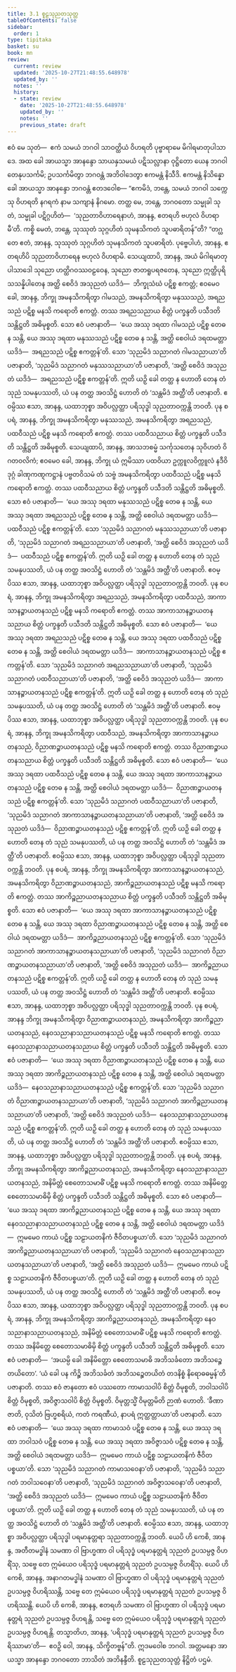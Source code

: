 ```yaml
---
title: 3.1 စူဠသုညတသုတ္တ
tableOfContents: false
sidebar:
  order: 1
type: tipitaka
basket: su
book: mn
review:
  current: review
  updated: '2025-10-27T21:48:55.648978'
  updated_by: ''
  notes: ''
  history:
  - state: review
    date: '2025-10-27T21:48:55.648978'
    updated_by: ''
    notes: ''
    previous_state: draft
---
```



<ReviewStatus review={frontmatter.review} showDetails={true} />

<HypothesisAnnotation frontmatter={frontmatter} />

<DynamicBreadcrumb />

<Division number="176" book="mn" e="ch" v="24" p="332">

<Paragraph number="496" book="mn">
ဧဝံ မေ သုတံ—  ဧကံ သမယံ ဘဂဝါ သာဝတ္ထိယံ ဝိဟရတိ ပုဗ္ဗာရာမေ မိဂါရမာတုပါသာဒေ. အထ ခေါ အာယသ္မာ အာနန္ဒော သာယနှသမယံ ပဋိသလ္လာနာ ဝုဋ္ဌိတော ယေန ဘဂဝါ တေနုပသင်္ကမိ; ဥပသင်္ကမိတွာ ဘဂဝန္တံ အဘိဝါဒေတွာ ဧကမန္တံ နိသီဒိ. ဧကမန္တံ နိသိန္နော ခေါ အာယသ္မာ အာနန္ဒော ဘဂဝန္တံ ဧတဒဝေါစ—
</Paragraph>

<Paragraph number="497" book="mn">
“ဧကမိဒံ, ဘန္တေ, သမယံ ဘဂဝါ သက္ကေသု ဝိဟရတိ နဂရကံ နာမ သကျာနံ နိဂမော. တတ္ထ မေ, ဘန္တေ, ဘဂဝတော သမ္မုခါ သုတံ, သမ္မုခါ ပဋိဂ္ဂဟိတံ—  ‘သုညတာဝိဟာရေနာဟံ, အာနန္ဒ, ဧတရဟိ ဗဟုလံ ဝိဟရာမီ’တိ. ကစ္စိ မေတံ, ဘန္တေ, သုဿုတံ သုဂ္ဂဟိတံ သုမနသိကတံ သူပဓာရိတန်”တိ?
</Paragraph>

<Paragraph number="498" book="mn">
“တဂ္ဃ တေ ဧတံ, အာနန္ဒ, သုဿုတံ သုဂ္ဂဟိတံ သုမနသိကတံ သူပဓာရိတံ. ပုဗ္ဗေပါဟံ, အာနန္ဒ, ဧတရဟိပိ သုညတာဝိဟာရေန ဗဟုလံ ဝိဟရာမိ. သေယျထာပိ, အာနန္ဒ, အယံ မိဂါရမာတုပါသာဒေါ သုညော ဟတ္ထိဂဝဿဝဠဝေန, သုညော ဇာတရူပရဇတေန, သုညော ဣတ္ထိပုရိသသန္နိပါတေန အတ္ထိ စေဝိဒံ အသုညတံ ယဒိဒံ—  ဘိက္ခုသံဃံ ပဋိစ္စ ဧကတ္တံ; ဧဝမေဝ ခေါ, အာနန္ဒ, ဘိက္ခု အမနသိကရိတွာ ဂါမသညံ, အမနသိကရိတွာ မနုဿသညံ, အရညသညံ ပဋိစ္စ မနသိ ကရောတိ ဧကတ္တံ. တဿ အရညသညာယ စိတ္တံ ပက္ခန္ဒတိ ပသီဒတိ သန္တိဋ္ဌတိ အဓိမုစ္စတိ. သော ဧဝံ ပဇာနာတိ—  ‘ယေ အဿု ဒရထာ ဂါမသညံ ပဋိစ္စ တေဓ န သန္တိ, ယေ အဿု ဒရထာ မနုဿသညံ ပဋိစ္စ တေဓ န သန္တိ, အတ္ထိ စေဝါယံ ဒရထမတ္တာ ယဒိဒံ—  အရညသညံ ပဋိစ္စ ဧကတ္တန်’တိ. သော ‘သုညမိဒံ သညာဂတံ ဂါမသညာယာ’တိ ပဇာနာတိ, ‘သုညမိဒံ သညာဂတံ မနုဿသညာယာ’တိ ပဇာနာတိ, ‘အတ္ထိ စေဝိဒံ အသုညတံ ယဒိဒံ—  အရညသညံ ပဋိစ္စ ဧကတ္တန်’တိ. ဣတိ ယဉှိ ခေါ တတ္ထ န ဟောတိ တေန တံ သုညံ သမနုပဿတိ, ယံ ပန တတ္ထ အဝသိဋ္ဌံ ဟောတိ တံ ‘သန္တမိဒံ အတ္ထီ’တိ ပဇာနာတိ. ဧဝမ္ပိဿ ဧသာ, အာနန္ဒ, ယထာဘုစ္စာ အဝိပလ္လတ္ထာ ပရိသုဒ္ဓါ သုညတာဝက္ကန္တိ ဘဝတိ.
</Paragraph>

</Division>
<Division number="177" book="mn" e="ch" v="24" p="333">

<Paragraph number="499" book="mn">
ပုန စပရံ, အာနန္ဒ, ဘိက္ခု အမနသိကရိတွာ မနုဿသညံ, အမနသိကရိတွာ အရညသညံ, ပထဝီသညံ ပဋိစ္စ မနသိ ကရောတိ ဧကတ္တံ. တဿ ပထဝီသညာယ စိတ္တံ ပက္ခန္ဒတိ ပသီဒတိ သန္တိဋ္ဌတိ အဓိမုစ္စတိ. သေယျထာပိ, အာနန္ဒ, အာသဘစမ္မံ သင်္ကုသတေန သုဝိဟတံ ဝိဂတဝလိကံ; ဧဝမေဝ ခေါ, အာနန္ဒ, ဘိက္ခု ယံ ဣမိဿာ ပထဝိယာ ဥက္ကူလဝိက္ကူလံ နဒီဝိဒုဂ္ဂံ ခါဏုကဏ္ဋကဋ္ဌာနံ ပဗ္ဗတဝိသမံ တံ သဗ္ဗံ အမနသိကရိတွာ ပထဝီသညံ ပဋိစ္စ မနသိ ကရောတိ ဧကတ္တံ. တဿ ပထဝီသညာယ စိတ္တံ ပက္ခန္ဒတိ ပသီဒတိ သန္တိဋ္ဌတိ အဓိမုစ္စတိ. သော ဧဝံ ပဇာနာတိ—  ‘ယေ အဿု ဒရထာ မနုဿသညံ ပဋိစ္စ တေဓ န သန္တိ, ယေ အဿု ဒရထာ အရညသညံ ပဋိစ္စ တေဓ န သန္တိ, အတ္ထိ စေဝါယံ ဒရထမတ္တာ ယဒိဒံ—  ပထဝီသညံ ပဋိစ္စ ဧကတ္တန်’တိ. သော ‘သုညမိဒံ သညာဂတံ မနုဿသညာယာ’တိ ပဇာနာတိ, ‘သုညမိဒံ သညာဂတံ အရညသညာယာ’တိ ပဇာနာတိ, ‘အတ္ထိ စေဝိဒံ အသုညတံ ယဒိဒံ—  ပထဝီသညံ ပဋိစ္စ ဧကတ္တန်’တိ. ဣတိ ယဉှိ ခေါ တတ္ထ န ဟောတိ တေန တံ သုညံ သမနုပဿတိ, ယံ ပန တတ္ထ အဝသိဋ္ဌံ ဟောတိ တံ ‘သန္တမိဒံ အတ္ထီ’တိ ပဇာနာတိ. ဧဝမ္ပိဿ ဧသာ, အာနန္ဒ, ယထာဘုစ္စာ အဝိပလ္လတ္ထာ ပရိသုဒ္ဓါ သုညတာဝက္ကန္တိ ဘဝတိ.
</Paragraph>

</Division>
<Division number="178" book="mn" e="ch" v="24" p="335">

<Paragraph number="500" book="mn">
ပုန စပရံ, အာနန္ဒ, ဘိက္ခု အမနသိကရိတွာ အရညသညံ, အမနသိကရိတွာ ပထဝီသညံ, အာကာသာနဉ္စာယတနသညံ ပဋိစ္စ မနသိ ကရောတိ ဧကတ္တံ. တဿ အာကာသာနဉ္စာယတနသညာယ စိတ္တံ ပက္ခန္ဒတိ ပသီဒတိ သန္တိဋ္ဌတိ အဓိမုစ္စတိ. သော ဧဝံ ပဇာနာတိ—  ‘ယေ အဿု ဒရထာ အရညသညံ ပဋိစ္စ တေဓ န သန္တိ, ယေ အဿု ဒရထာ ပထဝီသညံ ပဋိစ္စ တေဓ န သန္တိ, အတ္ထိ စေဝါယံ ဒရထမတ္တာ ယဒိဒံ—  အာကာသာနဉ္စာယတနသညံ ပဋိစ္စ ဧကတ္တန်’တိ. သော ‘သုညမိဒံ သညာဂတံ အရညသညာယာ’တိ ပဇာနာတိ, ‘သုညမိဒံ သညာဂတံ ပထဝီသညာယာ’တိ ပဇာနာတိ, ‘အတ္ထိ စေဝိဒံ အသုညတံ ယဒိဒံ—  အာကာသာနဉ္စာယတနသညံ ပဋိစ္စ ဧကတ္တန်’တိ. ဣတိ ယဉှိ ခေါ တတ္ထ န ဟောတိ တေန တံ သုညံ သမနုပဿတိ, ယံ ပန တတ္ထ အဝသိဋ္ဌံ ဟောတိ တံ ‘သန္တမိဒံ အတ္ထီ’တိ ပဇာနာတိ. ဧဝမ္ပိဿ ဧသာ, အာနန္ဒ, ယထာဘုစ္စာ အဝိပလ္လတ္ထာ ပရိသုဒ္ဓါ သုညတာဝက္ကန္တိ ဘဝတိ.
</Paragraph>

</Division>
<Division number="179" book="mn" e="ch" v="24" p="337">

<Paragraph number="501" book="mn">
ပုန စပရံ, အာနန္ဒ, ဘိက္ခု အမနသိကရိတွာ ပထဝီသညံ, အမနသိကရိတွာ အာကာသာနဉ္စာယတနသညံ, ဝိညာဏဉ္စာယတနသညံ ပဋိစ္စ မနသိ ကရောတိ ဧကတ္တံ. တဿ ဝိညာဏဉ္စာယတနသညာယ စိတ္တံ ပက္ခန္ဒတိ ပသီဒတိ သန္တိဋ္ဌတိ အဓိမုစ္စတိ. သော ဧဝံ ပဇာနာတိ—  ‘ယေ အဿု ဒရထာ ပထဝီသညံ ပဋိစ္စ တေဓ န သန္တိ, ယေ အဿု ဒရထာ အာကာသာနဉ္စာယတနသညံ ပဋိစ္စ တေဓ န သန္တိ, အတ္ထိ စေဝါယံ ဒရထမတ္တာ ယဒိဒံ—  ဝိညာဏဉ္စာယတနသညံ ပဋိစ္စ ဧကတ္တန်’တိ. သော ‘သုညမိဒံ သညာဂတံ ပထဝီသညာယာ’တိ ပဇာနာတိ, ‘သုညမိဒံ သညာဂတံ အာကာသာနဉ္စာယတနသညာယာ’တိ ပဇာနာတိ, ‘အတ္ထိ စေဝိဒံ အသုညတံ ယဒိဒံ—  ဝိညာဏဉ္စာယတနသညံ ပဋိစ္စ ဧကတ္တန်’တိ. ဣတိ ယဉှိ ခေါ တတ္ထ န ဟောတိ တေန တံ သုညံ သမနုပဿတိ, ယံ ပန တတ္ထ အဝသိဋ္ဌံ ဟောတိ တံ ‘သန္တမိဒံ အတ္ထီ’တိ ပဇာနာတိ. ဧဝမ္ပိဿ ဧသာ, အာနန္ဒ, ယထာဘုစ္စာ အဝိပလ္လတ္ထာ ပရိသုဒ္ဓါ သုညတာဝက္ကန္တိ ဘဝတိ.
</Paragraph>

</Division>
<Division number="180" book="mn" e="ch" v="24" p="339">

<Paragraph number="502" book="mn">
ပုန စပရံ, အာနန္ဒ, ဘိက္ခု အမနသိကရိတွာ အာကာသာနဉ္စာယတနသညံ, အမနသိကရိတွာ ဝိညာဏဉ္စာယတနသညံ, အာကိဉ္စညာယတနသညံ ပဋိစ္စ မနသိ ကရောတိ ဧကတ္တံ. တဿ အာကိဉ္စညာယတနသညာယ စိတ္တံ ပက္ခန္ဒတိ ပသီဒတိ သန္တိဋ္ဌတိ အဓိမုစ္စတိ. သော ဧဝံ ပဇာနာတိ—  ‘ယေ အဿု ဒရထာ အာကာသာနဉ္စာယတနသညံ ပဋိစ္စ တေဓ န သန္တိ, ယေ အဿု ဒရထာ ဝိညာဏဉ္စာယတနသညံ ပဋိစ္စ တေဓ န သန္တိ, အတ္ထိ စေဝါယံ ဒရထမတ္တာ ယဒိဒံ—  အာကိဉ္စညာယတနသညံ ပဋိစ္စ ဧကတ္တန်’တိ. သော ‘သုညမိဒံ သညာဂတံ အာကာသာနဉ္စာယတနသညာယာ’တိ ပဇာနာတိ, ‘သုညမိဒံ သညာဂတံ ဝိညာဏဉ္စာယတနသညာယာ’တိ ပဇာနာတိ, ‘အတ္ထိ စေဝိဒံ အသုညတံ ယဒိဒံ—  အာကိဉ္စညာယတနသညံ ပဋိစ္စ ဧကတ္တန်’တိ. ဣတိ ယဉှိ ခေါ တတ္ထ န ဟောတိ တေန တံ သုညံ သမနုပဿတိ, ယံ ပန တတ္ထ အဝသိဋ္ဌံ ဟောတိ တံ ‘သန္တမိဒံ အတ္ထီ’တိ ပဇာနာတိ. ဧဝမ္ပိဿ ဧသာ, အာနန္ဒ, ယထာဘုစ္စာ အဝိပလ္လတ္ထာ ပရိသုဒ္ဓါ သုညတာဝက္ကန္တိ ဘဝတိ.
</Paragraph>

</Division>
<Division number="181" book="mn" e="ch" v="24" p="339">

<Paragraph number="503" book="mn">
ပုန စပရံ, အာနန္ဒ ဘိက္ခု အမနသိကရိတွာ ဝိညာဏဉ္စာယတနသညံ, အမနသိကရိတွာ အာကိဉ္စညာယတနသညံ, နေဝသညာနာသညာယတနသညံ ပဋိစ္စ မနသိ ကရောတိ ဧကတ္တံ. တဿ နေဝသညာနာသညာယတနသညာယ စိတ္တံ ပက္ခန္ဒတိ ပသီဒတိ သန္တိဋ္ဌတိ အဓိမုစ္စတိ. သော ဧဝံ ပဇာနာတိ—  ‘ယေ အဿု ဒရထာ ဝိညာဏဉ္စာယတနသညံ ပဋိစ္စ တေဓ န သန္တိ, ယေ အဿု ဒရထာ အာကိဉ္စညာယတနသညံ ပဋိစ္စ တေဓ န သန္တိ, အတ္ထိ စေဝါယံ ဒရထမတ္တာ ယဒိဒံ—  နေဝသညာနာသညာယတနသညံ ပဋိစ္စ ဧကတ္တန်’တိ. သော ‘သုညမိဒံ သညာဂတံ ဝိညာဏဉ္စာယတနသညာယာ’တိ ပဇာနာတိ, ‘သုညမိဒံ သညာဂတံ အာကိဉ္စညာယတနသညာယာ’တိ ပဇာနာတိ, ‘အတ္ထိ စေဝိဒံ အသုညတံ ယဒိဒံ—  နေဝသညာနာသညာယတနသညံ ပဋိစ္စ ဧကတ္တန်’တိ. ဣတိ ယဉှိ ခေါ တတ္ထ န ဟောတိ တေန တံ သုညံ သမနုပဿတိ, ယံ ပန တတ္ထ အဝသိဋ္ဌံ ဟောတိ တံ ‘သန္တမိဒံ အတ္ထီ’တိ ပဇာနာတိ. ဧဝမ္ပိဿ ဧသာ, အာနန္ဒ, ယထာဘုစ္စာ အဝိပလ္လတ္ထာ ပရိသုဒ္ဓါ သုညတာဝက္ကန္တိ ဘဝတိ.
</Paragraph>

</Division>
<Division number="182" book="mn" e="ch" v="24" p="340">

<Paragraph number="504" book="mn">
ပုန စပရံ, အာနန္ဒ, ဘိက္ခု အမနသိကရိတွာ အာကိဉ္စညာယတနသညံ, အမနသိကရိတွာ နေဝသညာနာသညာယတနသညံ, အနိမိတ္တံ စေတောသမာဓိံ ပဋိစ္စ မနသိ ကရောတိ ဧကတ္တံ. တဿ အနိမိတ္တေ စေတောသမာဓိမှိ စိတ္တံ ပက္ခန္ဒတိ ပသီဒတိ သန္တိဋ္ဌတိ အဓိမုစ္စတိ. သော ဧဝံ ပဇာနာတိ—  ‘ယေ အဿု ဒရထာ အာကိဉ္စညာယတနသညံ ပဋိစ္စ တေဓ န သန္တိ, ယေ အဿု ဒရထာ နေဝသညာနာသညာယတနသညံ ပဋိစ္စ တေဓ န သန္တိ, အတ္ထိ စေဝါယံ ဒရထမတ္တာ ယဒိဒံ—  ဣမမေဝ ကာယံ ပဋိစ္စ သဠာယတနိကံ ဇီဝိတပစ္စယာ’တိ. သော ‘သုညမိဒံ သညာဂတံ အာကိဉ္စညာယတနသညာယာ’တိ ပဇာနာတိ, ‘သုညမိဒံ သညာဂတံ နေဝသညာနာသညာယတနသညာယာ’တိ ပဇာနာတိ, ‘အတ္ထိ စေဝိဒံ အသုညတံ ယဒိဒံ—  ဣမမေဝ ကာယံ ပဋိစ္စ သဠာယတနိကံ ဇီဝိတပစ္စယာ’တိ. ဣတိ ယဉှိ ခေါ တတ္ထ န ဟောတိ တေန တံ သုညံ သမနုပဿတိ, ယံ ပန တတ္ထ အဝသိဋ္ဌံ ဟောတိ တံ ‘သန္တမိဒံ အတ္ထီ’တိ ပဇာနာတိ. ဧဝမ္ပိဿ ဧသာ, အာနန္ဒ, ယထာဘုစ္စာ အဝိပလ္လတ္ထာ ပရိသုဒ္ဓါ သုညတာဝက္ကန္တိ ဘဝတိ.
</Paragraph>

</Division>
<Division number="183" book="mn" e="ch" v="24" p="341">

<Paragraph number="505" book="mn">
ပုန စပရံ, အာနန္ဒ, ဘိက္ခု အမနသိကရိတွာ အာကိဉ္စညာယတနသညံ, အမနသိကရိတွာ နေဝသညာနာသညာယတနသညံ, အနိမိတ္တံ စေတောသမာဓိံ ပဋိစ္စ မနသိ ကရောတိ ဧကတ္တံ. တဿ အနိမိတ္တေ စေတောသမာဓိမှိ စိတ္တံ ပက္ခန္ဒတိ ပသီဒတိ သန္တိဋ္ဌတိ အဓိမုစ္စတိ. သော ဧဝံ ပဇာနာတိ—  ‘အယမ္ပိ ခေါ အနိမိတ္တော စေတောသမာဓိ အဘိသင်္ခတော အဘိသဉ္စေတယိတော’. ‘ယံ ခေါ ပန ကိဉ္စိ အဘိသင်္ခတံ အဘိသဉ္စေတယိတံ တဒနိစ္စံ နိရောဓဓမ္မန်’တိ ပဇာနာတိ. တဿ ဧဝံ ဇာနတော ဧဝံ ပဿတော ကာမာသဝါပိ စိတ္တံ ဝိမုစ္စတိ, ဘဝါသဝါပိ စိတ္တံ ဝိမုစ္စတိ, အဝိဇ္ဇာသဝါပိ စိတ္တံ ဝိမုစ္စတိ. ဝိမုတ္တသ္မိံ ဝိမုတ္တမိတိ ဉာဏံ ဟောတိ. ‘ခီဏာ ဇာတိ, ဝုသိတံ ဗြဟ္မစရိယံ, ကတံ ကရဏီယံ, နာပရံ ဣတ္ထတ္တာယာ’တိ ပဇာနာတိ. သော ဧဝံ ပဇာနာတိ—  ‘ယေ အဿု ဒရထာ ကာမာသဝံ ပဋိစ္စ တေဓ န သန္တိ, ယေ အဿု ဒရထာ ဘဝါသဝံ ပဋိစ္စ တေဓ န သန္တိ, ယေ အဿု ဒရထာ အဝိဇ္ဇာသဝံ ပဋိစ္စ တေဓ န သန္တိ, အတ္ထိ စေဝါယံ ဒရထမတ္တာ ယဒိဒံ—  ဣမမေဝ ကာယံ ပဋိစ္စ သဠာယတနိကံ ဇီဝိတပစ္စယာ’တိ. သော ‘သုညမိဒံ သညာဂတံ ကာမာသဝေနာ’တိ ပဇာနာတိ, ‘သုညမိဒံ သညာဂတံ ဘဝါသဝေနာ’တိ ပဇာနာတိ, ‘သုညမိဒံ သညာဂတံ အဝိဇ္ဇာသဝေနာ’တိ ပဇာနာတိ, ‘အတ္ထိ စေဝိဒံ အသုညတံ ယဒိဒံ—  ဣမမေဝ ကာယံ ပဋိစ္စ သဠာယတနိကံ ဇီဝိတပစ္စယာ’တိ. ဣတိ ယဉှိ ခေါ တတ္ထ န ဟောတိ တေန တံ သုညံ သမနုပဿတိ, ယံ ပန တတ္ထ အဝသိဋ္ဌံ ဟောတိ တံ ‘သန္တမိဒံ အတ္ထီ’တိ ပဇာနာတိ. ဧဝမ္ပိဿ ဧသာ, အာနန္ဒ, ယထာဘုစ္စာ အဝိပလ္လတ္ထာ ပရိသုဒ္ဓါ ပရမာနုတ္တရာ သုညတာဝက္ကန္တိ ဘဝတိ.
</Paragraph>

</Division>
<Division number="184" book="mn" e="ch" v="24" p="343">

<Paragraph number="506" book="mn">
ယေပိ ဟိ ကေစိ, အာနန္ဒ, အတီတမဒ္ဓါနံ သမဏာ ဝါ ဗြာဟ္မဏာ ဝါ ပရိသုဒ္ဓံ ပရမာနုတ္တရံ သုညတံ ဥပသမ္ပဇ္ဇ ဝိဟရိံသု, သဗ္ဗေ တေ ဣမံယေဝ ပရိသုဒ္ဓံ ပရမာနုတ္တရံ သုညတံ ဥပသမ္ပဇ္ဇ ဝိဟရိံသု. ယေပိ ဟိ ကေစိ, အာနန္ဒ, အနာဂတမဒ္ဓါနံ သမဏာ ဝါ ဗြာဟ္မဏာ ဝါ ပရိသုဒ္ဓံ ပရမာနုတ္တရံ သုညတံ ဥပသမ္ပဇ္ဇ ဝိဟရိဿန္တိ, သဗ္ဗေ တေ ဣမံယေဝ ပရိသုဒ္ဓံ ပရမာနုတ္တရံ သုညတံ ဥပသမ္ပဇ္ဇ ဝိဟရိဿန္တိ. ယေပိ ဟိ ကေစိ, အာနန္ဒ, ဧတရဟိ သမဏာ ဝါ ဗြာဟ္မဏာ ဝါ ပရိသုဒ္ဓံ ပရမာနုတ္တရံ သုညတံ ဥပသမ္ပဇ္ဇ ဝိဟရန္တိ, သဗ္ဗေ တေ ဣမံယေဝ ပရိသုဒ္ဓံ ပရမာနုတ္တရံ သုညတံ ဥပသမ္ပဇ္ဇ ဝိဟရန္တိ. တသ္မာတိဟ, အာနန္ဒ, ‘ပရိသုဒ္ဓံ ပရမာနုတ္တရံ သုညတံ ဥပသမ္ပဇ္ဇ ဝိဟရိဿာမာ’တိ—  ဧဝဉှိ ဝေါ, အာနန္ဒ, သိက္ခိတဗ္ဗန်”တိ.
</Paragraph>

<Paragraph number="507" book="mn">
ဣဒမဝေါစ ဘဂဝါ. အတ္တမနော အာယသ္မာ အာနန္ဒော ဘဂဝတော ဘာသိတံ အဘိနန္ဒီတိ.

</Paragraph>
</Division>

<Paragraph number="508" type="center" book="mn">
စူဠသုညတသုတ္တံ နိဋ္ဌိတံ ပဌမံ.
</Paragraph>